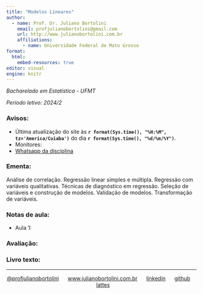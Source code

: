 ```yaml
---
title: "Modelos Lineares"
author:
  - name: Prof. Dr. Juliano Bortolini
    email: profjulianobortolini@gmail.com
    url: http://www.julianobortolini.com.br
    affiliations:
      - name: Universidade Federal de Mato Grosso
format:
  html:
    embed-resources: true
editor: visual
engine: knitr
---
```


*Bacharelado em Estatística - UFMT*

*Período letivo: 2024/2*


### Avisos:
- Última atualização do site às **`r format(Sys.time(), "%H:%M", tz='America/Cuiaba')`** do dia **`r format(Sys.time(), "%d/%m/%Y")`**.
- Monitores: 
- [Whatsapp da disciplina]()

### Ementa:

Análise de correlação. Regressão linear simples e múltipla. Regressão com variáveis qualitativas. Técnicas de diagnóstico em regressão. Seleção de variáveis e construção de modelos. Validação de modelos. Transformação de variáveis.


### Notas de aula:

- Aula 1:


### Avaliação:



### Livro texto:



----------
<div style="text-align: center;">

[@profjulianobortolini](https://instagram.com/profjulianobortolini) \  \  \ [www.julianobortolini.com.br](http://www.julianobortolini.com.br) \  \  \ [linkedin](https://linkedin.com/in/julianobortolini) \  \  \ [github](https://github.com/julianobortolini) \  \  \  [lattes](http://lattes.cnpq.br/6210909768845403)

</div>







